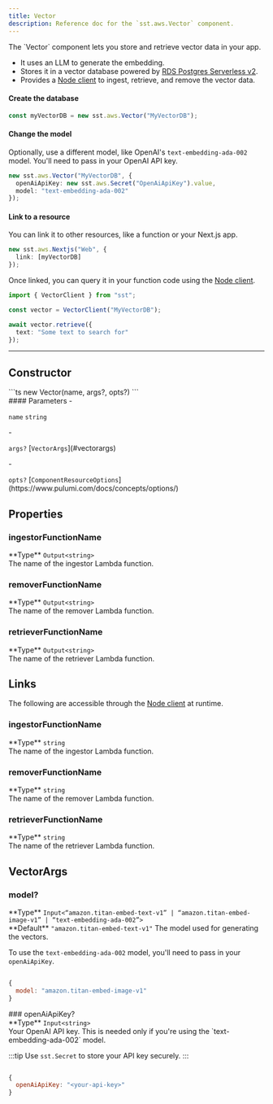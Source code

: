 ```yaml
---
title: Vector
description: Reference doc for the `sst.aws.Vector` component.
---
```



<div class="tsdoc">

<Section type="about">
The `Vector` component lets you store and retrieve vector data in your app.

- It uses an LLM to generate the embedding.
- Stores it in a vector database powered by [RDS Postgres Serverless v2](https://docs.aws.amazon.com/AmazonRDS/latest/AuroraUserGuide/aurora-serverless-v2.html).
- Provides a [Node client](/docs/reference/client/) to ingest, retrieve, and remove the vector data.

#### Create the database

```ts
const myVectorDB = new sst.aws.Vector("MyVectorDB");
```

#### Change the model

Optionally, use a different model, like OpenAI's `text-embedding-ada-002` model. You'll need to pass in your OpenAI API key.

```ts {3}
new sst.aws.Vector("MyVectorDB", {
  openAiApiKey: new sst.aws.Secret("OpenAiApiKey").value,
  model: "text-embedding-ada-002"
});
```

#### Link to a resource

You can link it to other resources, like a function or your Next.js app.

```ts
new sst.aws.Nextjs("Web", {
  link: [myVectorDB]
});
```

Once linked, you can query it in your function code using the [Node client](/docs/reference/client/).

```ts title="app/page.tsx" {3}
import { VectorClient } from "sst";

const vector = VectorClient("MyVectorDB");

await vector.retrieve({
  text: "Some text to search for"
});
```
</Section>

---

## Constructor

<Segment>
<Section type="signature">
```ts
new Vector(name, args?, opts?)
```
</Section>

<Section type="parameters">
#### Parameters
- <p><code class="key">name</code> <code class="primitive">string</code></p>
- <p><code class="key">args?</code> [<code class="type">VectorArgs</code>](#vectorargs)</p>
- <p><code class="key">opts?</code> [<code class="type">ComponentResourceOptions</code>](https://www.pulumi.com/docs/concepts/options/)</p>
</Section>
</Segment>

## Properties

### ingestorFunctionName
<Segment>
<Section type="parameters">
<InlineSection>
**Type** <code class="primitive">Output</code><code class="symbol">&lt;</code><code class="primitive">string</code><code class="symbol">&gt;</code>
</InlineSection>
</Section>
The name of the ingestor Lambda function.
</Segment>

### removerFunctionName
<Segment>
<Section type="parameters">
<InlineSection>
**Type** <code class="primitive">Output</code><code class="symbol">&lt;</code><code class="primitive">string</code><code class="symbol">&gt;</code>
</InlineSection>
</Section>
The name of the remover Lambda function.
</Segment>

### retrieverFunctionName
<Segment>
<Section type="parameters">
<InlineSection>
**Type** <code class="primitive">Output</code><code class="symbol">&lt;</code><code class="primitive">string</code><code class="symbol">&gt;</code>
</InlineSection>
</Section>
The name of the retriever Lambda function.
</Segment>

## Links

The following are accessible through the [Node client](/docs/reference/client/) at runtime.

### ingestorFunctionName
<Segment>
<Section type="parameters">
<InlineSection>
**Type** <code class="primitive">string</code>
</InlineSection>
</Section>
The name of the ingestor Lambda function.
</Segment>

### removerFunctionName
<Segment>
<Section type="parameters">
<InlineSection>
**Type** <code class="primitive">string</code>
</InlineSection>
</Section>
The name of the remover Lambda function.
</Segment>

### retrieverFunctionName
<Segment>
<Section type="parameters">
<InlineSection>
**Type** <code class="primitive">string</code>
</InlineSection>
</Section>
The name of the retriever Lambda function.
</Segment>

## VectorArgs
### model?
<Segment>
<Section type="parameters">
<InlineSection>
**Type** <code class="primitive">Input</code><code class="symbol">&lt;</code><code class="symbol">&ldquo;</code><code class="primitive">amazon.titan-embed-text-v1</code><code class="symbol">&rdquo;</code><code class="symbol"> | </code><code class="symbol">&ldquo;</code><code class="primitive">amazon.titan-embed-image-v1</code><code class="symbol">&rdquo;</code><code class="symbol"> | </code><code class="symbol">&ldquo;</code><code class="primitive">text-embedding-ada-002</code><code class="symbol">&rdquo;</code><code class="symbol">&gt;</code>
</InlineSection>
</Section>

<InlineSection>
**Default** <code class="primitive">"amazon.titan-embed-text-v1"</code>
</InlineSection>
The model used for generating the vectors.

To use the `text-embedding-ada-002` model, you'll need to pass in your `openAiApiKey`.

```js

{
  model: "amazon.titan-embed-image-v1"
}
```
</Segment>
### openAiApiKey?
<Segment>
<Section type="parameters">
<InlineSection>
**Type** <code class="primitive">Input</code><code class="symbol">&lt;</code><code class="primitive">string</code><code class="symbol">&gt;</code>
</InlineSection>
</Section>
Your OpenAI API key. This is needed only if you're using the `text-embedding-ada-002` model.

:::tip
Use `sst.Secret` to store your API key securely.
:::

```js

{
  openAiApiKey: "<your-api-key>"
}
```
</Segment>
</div>